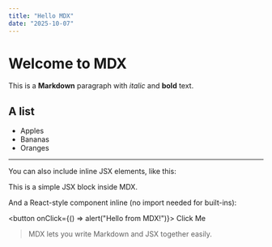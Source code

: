 ```yaml
---
title: "Hello MDX"
date: "2025-10-07"
---
```


# Welcome to MDX

This is a **Markdown** paragraph with _italic_ and **bold** text.

## A list

- Apples  
- Bananas  
- Oranges  

---

You can also include inline JSX elements, like this:

<div style={{ padding: "10px", backgroundColor: "#f0f0f0", borderRadius: "8px" }}>
  <p>This is a simple JSX block inside MDX.</p>
</div>

And a React-style component inline (no import needed for built-ins):

<button onClick={() => alert("Hello from MDX!")}>
  Click Me
</button>

> MDX lets you write Markdown and JSX together easily.

